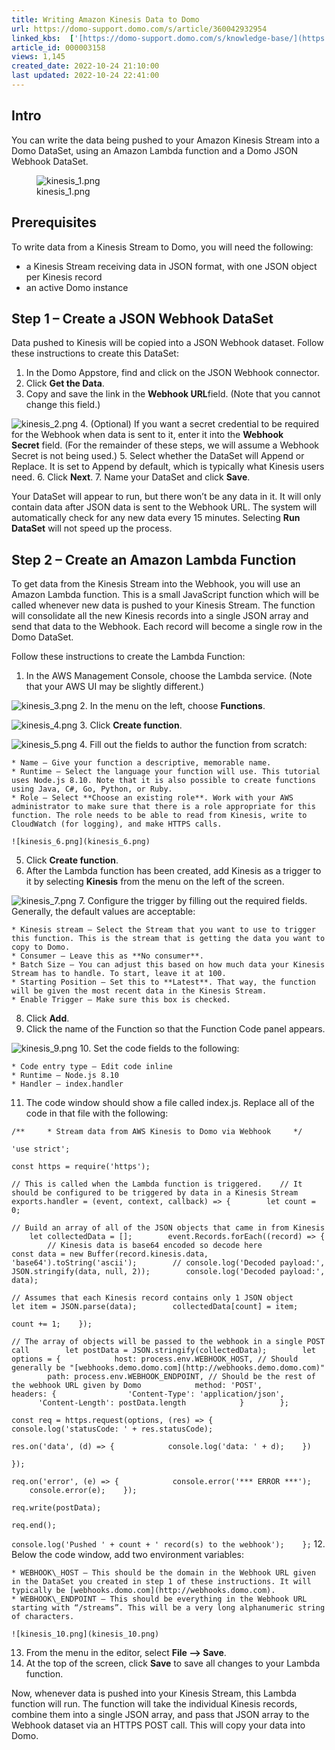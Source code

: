 ```yaml
---
title: Writing Amazon Kinesis Data to Domo
url: https://domo-support.domo.com/s/article/360042932954
linked_kbs:  ['[https://domo-support.domo.com/s/knowledge-base/](https://domo-support.domo.com/s/knowledge-base/)', '[https://domo-support.domo.com/s/](https://domo-support.domo.com/s/)', '[https://domo-support.domo.com/s/topic/0TO5w000000ZammGAC](https://domo-support.domo.com/s/topic/0TO5w000000ZammGAC)', '[https://domo-support.domo.com/s/topic/0TO5w000000ZanzGAC](https://domo-support.domo.com/s/topic/0TO5w000000ZanzGAC)', '[https://domo-support.domo.com/s/article/360042932954](https://domo-support.domo.com/s/article/360042932954)', '[https://domo-support.domo.com/s/topic/0TO5w000000ZanzGAC/other-connection-methods](https://domo-support.domo.com/s/topic/0TO5w000000ZanzGAC/other-connection-methods)', '[https://domo-support.domo.com/s/article/360043429933](https://domo-support.domo.com/s/article/360043429933)', '[https://domo-support.domo.com/s/article/360043429953](https://domo-support.domo.com/s/article/360043429953)', '[https://domo-support.domo.com/s/article/360042925494](https://domo-support.domo.com/s/article/360042925494)', '[https://domo-support.domo.com/s/article/360043429913](https://domo-support.domo.com/s/article/360043429913)', '[https://domo-support.domo.com/s/article/4408174643607](https://domo-support.domo.com/s/article/4408174643607)', '[https://domo-support.domo.com/s/login/](https://domo-support.domo.com/s/login/)']
article_id: 000003158
views: 1,145
created_date: 2022-10-24 21:10:00
last updated: 2022-10-24 22:41:00
---
```




Intro
-----


You can write the data being pushed to your Amazon Kinesis Stream into a Domo DataSet, using an Amazon Lambda function and a Domo JSON Webhook DataSet.  
   
![kinesis_1.png](kinesis_1.png)


Prerequisites
-------------


To write data from a Kinesis Stream to Domo, you will need the following:


* a Kinesis Stream receiving data in JSON format, with one JSON object per Kinesis record
* an active Domo instance


Step 1 – Create a JSON Webhook DataSet
--------------------------------------


Data pushed to Kinesis will be copied into a JSON Webhook dataset. Follow these instructions to create this DataSet:


1. In the Domo Appstore, find and click on the JSON Webhook connector.
2. Click **Get the Data**.
3. Copy and save the link in the **Webhook URL**field. (Note that you cannot change this field.)  
   
![kinesis_2.png](kinesis_2.png)
4. (Optional) If you want a secret credential to be required for the Webhook when data is sent to it, enter it into the **Webhook Secret** field. (For the remainder of these steps, we will assume a Webhook Secret is not being used.)
5. Select whether the DataSet will Append or Replace. It is set to Append by default, which is typically what Kinesis users need.
6. Click **Next**.
7. Name your DataSet and click **Save**.


Your DataSet will appear to run, but there won’t be any data in it. It will only contain data after JSON data is sent to the Webhook URL. The system will automatically check for any new data every 15 minutes. Selecting **Run DataSet** will not speed up the process.


Step 2 – Create an Amazon Lambda Function
-----------------------------------------


To get data from the Kinesis Stream into the Webhook, you will use an Amazon Lambda function. This is a small JavaScript function which will be called whenever new data is pushed to your Kinesis Stream. The function will consolidate all the new Kinesis records into a single JSON array and send that data to the Webhook. Each record will become a single row in the Domo DataSet.


Follow these instructions to create the Lambda Function:


1. In the AWS Management Console, choose the Lambda service. (Note that your AWS UI may be slightly different.)  
   
![kinesis_3.png](kinesis_3.png)
2. In the menu on the left, choose **Functions**.  
   
![kinesis_4.png](kinesis_4.png)
3. Click **Create function**.  
   
![kinesis_5.png](kinesis_5.png)
4. Fill out the fields to author the function from scratch:


	* Name – Give your function a descriptive, memorable name.
	* Runtime – Select the language your function will use. This tutorial uses Node.js 8.10. Note that it is also possible to create functions using Java, C#, Go, Python, or Ruby.
	* Role – Select **Choose an existing role**. Work with your AWS administrator to make sure that there is a role appropriate for this function. The role needs to be able to read from Kinesis, write to CloudWatch (for logging), and make HTTPS calls.  
	   
	![kinesis_6.png](kinesis_6.png)
5. Click **Create function**.
6. After the Lambda function has been created, add Kinesis as a trigger to it by selecting **Kinesis** from the menu on the left of the screen.  
   
![kinesis_7.png](kinesis_7.png)
7. Configure the trigger by filling out the required fields. Generally, the default values are acceptable:


	* Kinesis stream – Select the Stream that you want to use to trigger this function. This is the stream that is getting the data you want to copy to Domo.
	* Consumer – Leave this as **No consumer**.
	* Batch Size – You can adjust this based on how much data your Kinesis Stream has to handle. To start, leave it at 100.
	* Starting Position – Set this to **Latest**. That way, the function will be given the most recent data in the Kinesis Stream.
	* Enable Trigger – Make sure this box is checked.
8. Click **Add**.
9. Click the name of the Function so that the Function Code panel appears.  
   
![kinesis_9.png](kinesis_9.png)
10. Set the code fields to the following:


	* Code entry type – Edit code inline
	* Runtime – Node.js 8.10
	* Handler – index.handler
11. The code window should show a file called index.js. Replace all of the code in that file with the following:


`/**  
  * Stream data from AWS Kinesis to Domo via Webhook  
  */`


`'use strict';`


`const https = require('https');`


`// This is called when the Lambda function is triggered.  
 // It should be configured to be triggered by data in a Kinesis Stream  
 exports.handler = (event, context, callback) => {  
     let count = 0;`


`// Build an array of all of the JSON objects that came in from Kinesis  
     let collectedData = [];  
     event.Records.forEach((record) => {  
         // Kinesis data is base64 encoded so decode here  
         const data = new Buffer(record.kinesis.data, 'base64').toString('ascii');  
     // console.log('Decoded payload:', JSON.stringify(data, null, 2));  
     console.log('Decoded payload:', data);`


`// Assumes that each Kinesis record contains only 1 JSON object  
     let item = JSON.parse(data);  
     collectedData[count] = item;`


`count += 1;  
 });`


`// The array of objects will be passed to the webhook in a single POST call  
     let postData = JSON.stringify(collectedData);  
     let options = {  
         host: process.env.WEBHOOK_HOST, // Should generally be "[webhooks.demo.domo.com](http://webhooks.demo.domo.com)"  
         path: process.env.WEBHOOK_ENDPOINT, // Should be the rest of the webhook URL given by Domo  
         method: 'POST',  
         headers: {  
             'Content-Type': 'application/json',  
             'Content-Length': postData.length  
         }  
     };`


`const req = https.request(options, (res) => {  
         console.log('statusCode: ' + res.statusCode);`


`res.on('data', (d) => {  
         console.log('data: ' + d);  
 })`


`});`


`req.on('error', (e) => {  
         console.error('*** ERROR ***');  
     console.error(e);  
 });`


`req.write(postData);`


`req.end();`


`console.log('Pushed ' + count + ' record(s) to the webhook');  
 };`
12. Below the code window, add two environment variables:


	* WEBHOOK\_HOST – This should be the domain in the Webhook URL given in the DataSet you created in step 1 of these instructions. It will typically be [webhooks.domo.com](http://webhooks.domo.com).
	* WEBHOOK\_ENDPOINT – This should be everything in the Webhook URL starting with “/streams”. This will be a very long alphanumeric string of characters.  
	   
	![kinesis_10.png](kinesis_10.png)
13. From the menu in the editor, select **File --> Save**.
14. At the top of the screen, click **Save** to save all changes to your Lambda function.


Now, whenever data is pushed into your Kinesis Stream, this Lambda function will run. The function will take the individual Kinesis records, combine them into a single JSON array, and pass that JSON array to the Webhook dataset via an HTTPS POST call. This will copy your data into Domo.

